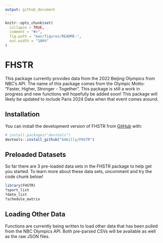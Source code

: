 ```yaml
---
output: github_document
---
```


<!-- README.md is generated from README.Rmd. Please edit that file -->

```r
knitr::opts_chunk$set(
  collapse = TRUE,
  comment = "#>",
  fig.path = "man/figures/README-",
  out.width = "100%"
)
```

# FHSTR

<!-- badges: start -->
<!-- badges: end -->

This package currently provides data from the 2022 Beijing Olympics from NBC's API. The name of this package comes from the Olympic Motto: "Faster, Higher, Stronger - Together". This package is still a work in progress and new functions will hopefully be added soon! This package will likely be updated to include Paris 2024 Data when that event comes around.

## Installation

You can install the development version of FHSTR from [GitHub](https://github.com/) with:

``` r
# install.packages("devtools")
devtools::install_github("b4billy/FHSTR")
```

## Preloaded Datasets

So far there are 3 pre-loaded data sets in the FHSTR package to help get you started. To learn more about these data sets, uncomment and try the code chunk below!

```r
library(FHSTR)
?sport_list
?date_list
?schedule_matrix
```

## Loading Other Data

Functions are currently being written to load other data that has been pulled from the NBC Olympics API. Both pre-parsed CSVs will be available as well as the raw JSON files.

